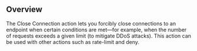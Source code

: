 
## Overview

The Close Connection action lets you forcibly close connections to an endpoint when certain conditions are met—for example, when the number of requests exceeds a given limit (to mitigate DDoS attacks).
This action can be used with other actions such as rate-limit and deny. 
